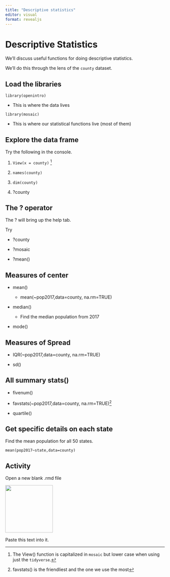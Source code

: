 ```yaml
---
title: "Descriptive statistics"
editor: visual
format: revealjs
---
```


# Descriptive Statistics

We'll discuss useful functions for doing descriptive statistics.

We'll do this through the lens of the `county` dataset.

## Load the libraries

`library(openintro)`

-   This is where the data lives

`library(mosaic)`

-   This is where our statistical functions live (most of them)

## Explore the data frame

Try the following in the console.

::: incremental
1.  `View(x = county)` [^1]

2.  `names(county)`

3.  `dim(county)`

4.  ?county
:::

[^1]: The View() function is capitalized in `mosaic` but lower case when using just the `tidyverse`.

## The ? operator

The ? will bring up the help tab.

Try

::: incremental
-   ?county

-   ?mosaic

-   ?mean()
:::

## Measures of center

::: incremental
-   mean()

    -   mean(\~pop2017,data=county, na.rm=TRUE)

-   median()

    -   Find the median population from 2017

-   mode()
:::

## Measures of Spread

::: incremental
-   IQR(\~pop2017,data=county, na.rm=TRUE)

-   sd()
:::

## All summary stats()

::: incremental
-   fivenum()

-   favstats(\~pop2017,data=county, na.rm=TRUE)[^2]

-   quartile()
:::

[^2]: favstats() is the friendliest and the one we use the most

## Get specific details on each state

Find the mean population for all 50 states.

`mean(pop2017~state,data=county)`

## Activity

Open a new blank .rmd file

[![](/images/new-rmd-file.png){fig-align="center" width="150"}](./images/MTH-142-CheatSheet-v9.pdf)

Paste this text into it.
